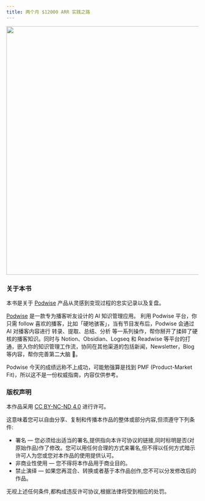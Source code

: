 ```yaml
---
title: 两个月 $12000 ARR 实践之路
---
```


<p align="center">
  <a href="https://t.zsxq.com/19SKbmflB">
    <img src="/attachments/other/ARR.png" width="650"/>
  </a>
</p>

### 关于本书

本书是关于 [Podwise](https://podwise.ai) 产品从灵感到变现过程的忠实记录以及复盘。

[Podwise](https://podwise.ai/) 是一款专为播客听友设计的 AI 知识管理应用。 利用 Podwise 平台，你只需 follow 喜欢的播客，比如「硬地骇客」，当有节目发布后，Podwise 会通过 AI 对播客内容进行 转录、提取、总结、分析 等一系列操作，帮你掰开了揉碎了硬核的播客知识。同时与 Notion、Obsidian、Logseq 和 Readwise 等平台的打通，嵌入你的知识管理工作流，协同在其他渠道的包括新闻，Newsletter，Blog 等内容，帮你完善第二大脑 🧠。

Podwise 今天的成绩远称不上成功，可能勉强算是找到 PMF (Product-Market Fit)，所以这不是一份权威指南，内容仅供参考。

### 版权声明

本作品采用 <a rev="license" href="http://creativecommons.org/licenses/by-nc-nd/4.0/">CC BY-NC-ND 4.0</a> 进行许可。

这意味着您可以自由分享、复制和传播本作品的整体或部分内容,但须遵守下列条件:

* 署名 — 您必须给出适当的署名,提供指向本许可协议的链接,同时标明是否(对原始作品)作了修改。您可以用任何合理的方式来署名,但不得以任何方式暗示许可人为您或您对本作品的使用提供认可。
* 非商业性使用 — 您不得将本作品用于商业目的。
* 禁止演绎 — 如果您再混合、转换或者基于本作品创作,您不可以分发修改后的作品。

无视上述任何条件,都构成违反许可协议,根据法律将受到相应的处罚。
